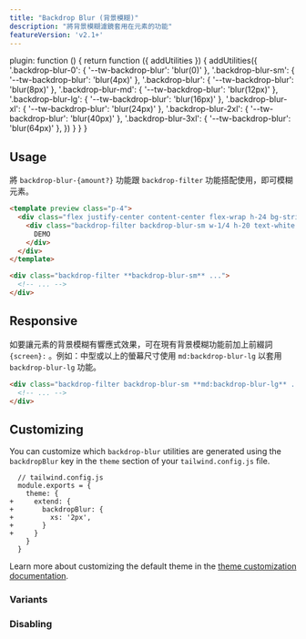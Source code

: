 ```yaml
---
title: "Backdrop Blur (背景模糊)" 
description: "將背景模糊濾鏡套用在元素的功能"
featureVersion: 'v2.1+'
---
```



  plugin: function () {
    return function ({ addUtilities }) {
      addUtilities({
        '.backdrop-blur-0': { '--tw-backdrop-blur': 'blur(0)' },
        '.backdrop-blur-sm': { '--tw-backdrop-blur': 'blur(4px)' },
        '.backdrop-blur': { '--tw-backdrop-blur': 'blur(8px)' },
        '.backdrop-blur-md': { '--tw-backdrop-blur': 'blur(12px)' },
        '.backdrop-blur-lg': { '--tw-backdrop-blur': 'blur(16px)' },
        '.backdrop-blur-xl': { '--tw-backdrop-blur': 'blur(24px)' },
        '.backdrop-blur-2xl': { '--tw-backdrop-blur': 'blur(40px)' },
        '.backdrop-blur-3xl': { '--tw-backdrop-blur': 'blur(64px)' },
      })
    }
  }
}

## Usage
<!-- Use the backdrop-blur-{amount?} utilities alongside the backdrop-filter utility to blur an element. -->
將 `backdrop-blur-{amount?}` 功能跟 `backdrop-filter` 功能搭配使用，即可模糊元素。

```html rose
<template preview class="p-4">
  <div class="flex justify-center content-center flex-wrap h-24 bg-stripes2 bg-stripes-rose-500 rounded-lg">
    <div class="backdrop-filter backdrop-blur-sm w-1/4 h-20 text-white text-2xl font-extrabold rounded-md border-rose-300 border-2 flex items-center justify-center bg-rose-500 bg-opacity-0">
      DEMO
    </div>
  </div>
</template>

<div class="backdrop-filter **backdrop-blur-sm** ...">
  <!-- ... -->
</div>
```

## Responsive

<!-- To control an element's backdrop blur at a specific breakpoint, add a {screen}: prefix to any existing backdrop blur utility. For example, use md:backdrop-blur-lg to apply the backdrop-blur-lg utility at only medium screen sizes and above. -->
如要讓元素的背景模糊有響應式效果，可在現有背景模糊功能前加上前綴詞 `{screen}:` 。例如：中型或以上的螢幕尺寸使用 `md:backdrop-blur-lg` 以套用 `backdrop-blur-lg` 功能。

```html
<div class="backdrop-filter backdrop-blur-sm **md:backdrop-blur-lg** ...">
  <!-- ... -->
</div>
```
<Responsive />

## Customizing

You can customize which `backdrop-blur` utilities are generated using the `backdropBlur` key in the `theme` section of your `tailwind.config.js` file.

```diff-js
  // tailwind.config.js
  module.exports = {
    theme: {
+     extend: {
+       backdropBlur: {
+         xs: '2px',
+       }
+     }
    }
  }
```

Learn more about customizing the default theme in the [theme customization documentation](/docs/theme#customizing-the-default-theme).

### Variants

<Variants plugin="backdropBlur" name="backdrop blur" />

### Disabling

<Disabling plugin="backdropBlur" name="backdrop blur" />
